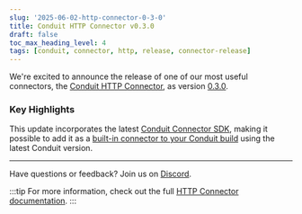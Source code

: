```yaml
---
slug: '2025-06-02-http-connector-0-3-0'
title: Conduit HTTP Connector v0.3.0
draft: false
toc_max_heading_level: 4
tags: [conduit, connector, http, release, connector-release]
---
```


We're excited to announce the release of one of our most useful connectors, the [Conduit HTTP Connector](/docs/using/connectors/list/http), as version [0.3.0](https://github.com/conduitio-labs/conduit-connector-http/releases/tag/v0.3.0). 


<!--truncate-->

### Key Highlights

This update incorporates the latest [Conduit Connector SDK](https://github.com/ConduitIO/conduit-connector-sdk/releases/tag/v0.13.4), making it possible to add it as a [built-in connector to your Conduit build](/docs/using/connectors/additional-built-in-plugins) using the latest Conduit version.

---

Have questions or feedback? Join us on [Discord](https://discord.meroxa.com/).

:::tip
For more information, check out the full [HTTP Connector documentation](/docs/using/connectors/list/http).
:::
